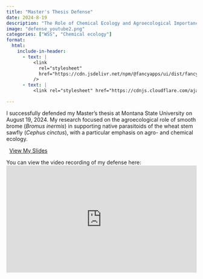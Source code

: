 ```yaml
---
title: "Master's Thesis Defense"
date: 2024-8-19
description: "The Role of Chemical Ecology and Agroecological Importance of Smooth Brome in Biological Control of the Wheat Stem Sawfly by Native Parasitoids"
image: "defense_youtube2.png"
categories: ["WSS", "Chemical ecology"]
format:
  html:
    include-in-header:
      - text: |
          <link
            rel="stylesheet"
            href="https://cdn.jsdelivr.net/npm/@fancyapps/ui/dist/fancybox.css"
          />
      - text: |
          <link rel="stylesheet" href="https://cdnjs.cloudflare.com/ajax/libs/font-awesome/6.5.0/css/all.min.css">

---
```

I successfully defended my Master’s thesis at Montana State University on August 19, 2024. My research focused on the agroecological role of smooth brome (*Bromus inermis*) in supporting native parasitoids of the wheat stem sawfly (*Cephus cinctus*), with a particular emphasis on agro- and chemical ecology. 

<p style="text-align:left;">
  <a href="https://1drv.ms/p/c/af438b0dd68ebd20/ESdYofrjdrBFhGr6sogRo40B_yUkKuJewVN1OVJWuha-_g?e=yls71e" target="_blank">
    <i class="fas fa-file-powerpoint" style="margin-right:8px; color:#d24726;"></i>View My Slides
  </a>
</p>

You can view the video recording of my defense here:  
<div style="position:relative;padding-bottom:56.25%;height:0;overflow:hidden;">
  <iframe src="https://www.youtube.com/embed/P30QPadkdZE?si=HiBvs2bmtSQQ3OWY" 
    title="YouTube video player" 
    frameborder="0" 
    allow="accelerometer; autoplay; clipboard-write; encrypted-media; gyroscope; picture-in-picture; web-share" 
    referrerpolicy="strict-origin-when-cross-origin" 
    allowfullscreen 
    style="position:absolute;top:0;left:0;width:100%;height:100%;">
  </iframe>
</div>


